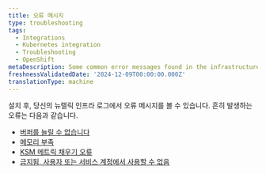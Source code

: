 ```yaml
---
title: 오류 메시지
type: troubleshooting
tags:
  - Integrations
  - Kubernetes integration
  - Troubleshooting
  - OpenShift
metaDescription: Some common error messages found in the infrastructure agent logs for New Relic Kubernetes integration with OpenShift.
freshnessValidatedDate: '2024-12-09T00:00:00.000Z'
translationType: machine
---
```


설치 후, 당신의 뉴렐릭 인프라 로그에서 오류 메시지를 볼 수 있습니다. 흔히 발생하는 오류는 다음과 같습니다.

* [버퍼를 늘릴 수 없습니다](/docs/kubernetes-pixie/kubernetes-integration/troubleshooting/openshift/fluent-bit)
* [메모리 부족](/docs/kubernetes-pixie/kubernetes-integration/troubleshooting/openshift/fluent-bit)
* [KSM 메트릭 채우기 오류](/docs/kubernetes-pixie/kubernetes-integration/troubleshooting/openshift/ksm)
* [금지됨, 사용자 또는 서비스 계정에서 사용할 수 없음](/docs/kubernetes-pixie/kubernetes-integration/troubleshooting/openshift/security-context-contraints)